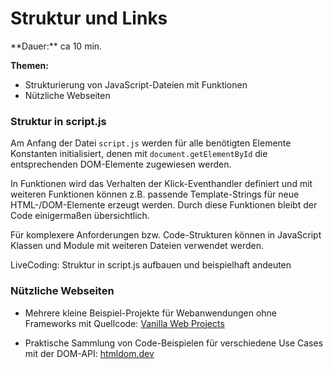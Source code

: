 
# Struktur und Links

<Callout>
  **Dauer:** ca 10 min.

  **Themen:** 
  - Strukturierung von JavaScript-Dateien mit Funktionen
  - Nützliche Webseiten

</Callout>

### Struktur in script.js

Am Anfang der Datei `script.js` werden für alle benötigten Elemente 
Konstanten initialisiert, denen mit `document.getElementById` die 
entsprechenden DOM-Elemente zugewiesen werden.

In Funktionen wird das Verhalten der Klick-Eventhandler definiert und
mit weiteren Funktionen können z.B. passende Template-Strings für 
neue HTML-/DOM-Elemente erzeugt werden. Durch diese Funktionen bleibt
der Code einigermaßen übersichtlich.

Für komplexere Anforderungen bzw. Code-Strukturen können in
JavaScript Klassen und Module mit weiteren Dateien verwendet werden.

<Callout type="info">
LiveCoding: Struktur in script.js aufbauen und beispielhaft andeuten
</Callout>

### Nützliche Webseiten

- Mehrere kleine Beispiel-Projekte für Webanwendungen ohne Frameworks mit Quellcode: [Vanilla Web Projects](https://github.com/bradtraversy/vanillawebprojects)

- Praktische Sammlung von Code-Beispielen für verschiedene Use Cases mit der DOM-API: [htmldom.dev](https://htmldom.dev/)
